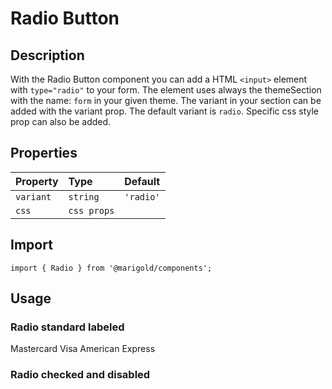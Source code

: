 
<Meta title="Components/Radio" />

# Radio Button

## Description

With the Radio Button component you can add a HTML `<input>` element with `type="radio"` to your form.
The element uses always the themeSection with the name: `form` in your given theme. The variant in your section can be added with the variant prop. The default variant is `radio`.
Specific css style prop can also be added.

## Properties

| Property  | Type        | Default   |
| :-------- | :---------- | :-------- |
| `variant` | `string`    | `'radio'` |
| `css`     | `css props` |           |

## Import

```tsx
import { Radio } from '@marigold/components';
```

## Usage

### Radio standard labeled

<Preview>
  <Story name="Radio">
    <div>
      <Label htmlFor="mc">
        <Radio id="mc" name="payment" value="Mastercard" />
        Mastercard
      </Label>
      <Label htmlFor="vi">
        <Radio id="vi" name="payment" value="Visa" />
        Visa
      </Label>
      <Label htmlFor="ae">
        <Radio id="ae" name="payment" value="AmericanExpress" />
        American Express
      </Label>
    </div>
  </Story>
</Preview>

### Radio checked and disabled

<Preview>
  <Story name="RadioTwo">
    <div>
      <Radio checked />
      <Radio disabled />
      <Radio checked disabled />
    </div>
  </Story>
</Preview>
